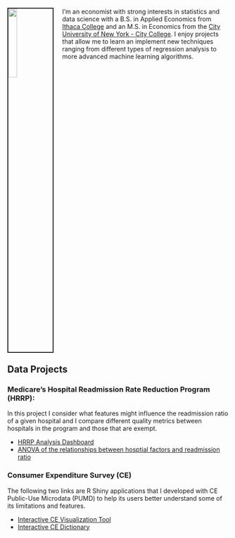 <link rel="stylesheet" href="styles.css" type="text/css">

<img src="images/arcenis.jpeg" style="width:20%; border:2px solid; margin-right: 20px; margin-bottom: 25px" align="left">

I'm an economist with strong interests in statistics and data science with a B.S. in Applied Economics from [Ithaca College](https://www.ithaca.edu) and an M.S. in Economics from the [City University of New York - City College](https://www.ccny.cuny.edu/). I enjoy projects that allow me to learn an implement new techniques ranging from different types of regression analysis to more advanced machine learning algorithms.

<h2 style="clear: both;">Data Projects</h2>

### Medicare's Hospital Readmission Rate Reduction Program (HRRP):
In this project I consider what features might influence the readmission ratio of a given hospital and I compare different quality metrics between hospitals in the program and those that are exempt.
<ul>
  <li>[HRRP Analysis Dashboard](
  https://arcenis-r.github.io/ajr-dashboards/hrrp-dashboard.html
  )</li>
  <li>[ANOVA of the relationships between hosptial factors and readmission ratio](hrrp-anova.html)
</ul>

### Consumer Expenditure Survey (CE)
The following two links are R Shiny applications that I developed with CE Public-Use Microdata (PUMD) to help its users better understand some of its limitations and features.
<ul>
  <li>[Interactive CE Visualization Tool](https://osmrbls.shinyapps.io/ce_shiny_app/)</li>
  <li>[Interactive CE Dictionary](https://osmrbls.shinyapps.io/Interactive_CE_Dictionary/)</li>
</ul>